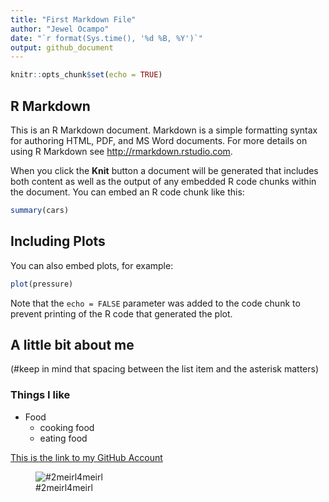 ```yaml
---
title: "First Markdown File"
author: "Jewel Ocampo"
date: "`r format(Sys.time(), '%d %B, %Y')`"
output: github_document
---
```


```r
knitr::opts_chunk$set(echo = TRUE)
```

## R Markdown

This is an R Markdown document. Markdown is a simple formatting syntax for authoring HTML, PDF, and MS Word documents. For more details on using R Markdown see <http://rmarkdown.rstudio.com>.

When you click the **Knit** button a document will be generated that includes both content as well as the output of any embedded R code chunks within the document. You can embed an R code chunk like this:

```r
summary(cars)
```

## Including Plots

You can also embed plots, for example:

```r
plot(pressure)
```

Note that the `echo = FALSE` parameter was added to the code chunk to prevent printing of the R code that generated the plot.






## A little bit about me 

(#keep in mind that spacing between the list item and the asterisk matters)

### Things I like
* Food
    * cooking food 
    * eating food

[This is the link to my GitHub Account](https://github.com/jjewel-ocampo)

![#2meirl4meirl](https://imgs.xkcd.com/comics/honest.png)


